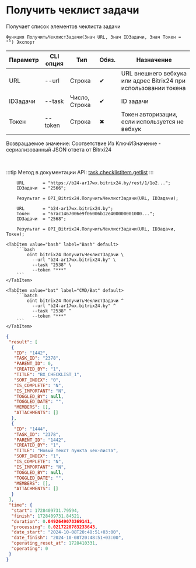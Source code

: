 ﻿---
sidebar_position: 4
---


# Получить чеклист задачи
 Получает список элементов чеклиста задачи



`Функция ПолучитьЧеклистЗадачи(Знач URL, Знач IDЗадачи, Знач Токен = "") Экспорт`

  | Параметр | CLI опция | Тип | Обяз. | Назначение |
  |-|-|-|-|-|
  | URL | --url | Строка | &#x2714; | URL внешнего вебхука или адрес Bitrix24 при использовании токена |
  | IDЗадачи | --task | Число, Строка | &#x2714; | ID задачи |
  | Токен | --token | Строка | &#x2716; | Токен авторизации, если используется не вебхук |

  
  Возвращаемое значение:   Соответствие Из КлючИЗначение - сериализованный JSON ответа от Bitrxi24

<br/>

:::tip
Метод в документации API: [task.checklistitem.getlist](https://dev.1c-bitrix.ru/rest_help/tasks/task/checklistitem/getlist.php)
:::
<br/>


```bsl title="Пример использования для 1С:Предприятие/OneScript"
    URL       = "https://b24-ar17wx.bitrix24.by/rest/1/1o2...";
    IDЗадачи  = "2566";

    Результат = OPI_Bitrix24.ПолучитьЧеклистЗадачи(URL, IDЗадачи);

    URL       = "b24-ar17wx.bitrix24.by";
    Токен     = "67ac1467006e9f06006b12e400000001000...";
    IDЗадачи  = "2568";

    Результат = OPI_Bitrix24.ПолучитьЧеклистЗадачи(URL, IDЗадачи, Токен);
```
    

 <Tabs>
  
    <TabItem value="bash" label="Bash" default>
        ```bash
            oint bitrix24 ПолучитьЧеклистЗадачи \
              --url "b24-ar17wx.bitrix24.by" \
              --task "2538" \
              --token "***"
        ```
    </TabItem>
  
    <TabItem value="bat" label="CMD/Bat" default>
        ```batch
            oint bitrix24 ПолучитьЧеклистЗадачи ^
              --url "b24-ar17wx.bitrix24.by" ^
              --task "2538" ^
              --token "***"
        ```
    </TabItem>
</Tabs>


```json title="Результат"
{
 "result": [
  {
   "ID": "1442",
   "TASK_ID": "2378",
   "PARENT_ID": 0,
   "CREATED_BY": "1",
   "TITLE": "BX_CHECKLIST_1",
   "SORT_INDEX": "0",
   "IS_COMPLETE": "N",
   "IS_IMPORTANT": "N",
   "TOGGLED_BY": null,
   "TOGGLED_DATE": "",
   "MEMBERS": [],
   "ATTACHMENTS": []
  },
  {
   "ID": "1444",
   "TASK_ID": "2378",
   "PARENT_ID": "1442",
   "CREATED_BY": "1",
   "TITLE": "Новый текст пункта чек-листа",
   "SORT_INDEX": "1",
   "IS_COMPLETE": "N",
   "IS_IMPORTANT": "N",
   "TOGGLED_BY": null,
   "TOGGLED_DATE": "",
   "MEMBERS": [],
   "ATTACHMENTS": []
  }
 ],
 "time": {
  "start": 1728409731.79594,
  "finish": 1728409731.84521,
  "duration": 0.0492649078369141,
  "processing": 0.0217220783233643,
  "date_start": "2024-10-08T20:48:51+03:00",
  "date_finish": "2024-10-08T20:48:51+03:00",
  "operating_reset_at": 1728410331,
  "operating": 0
 }
}
```
